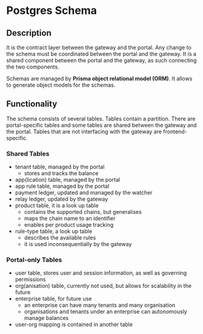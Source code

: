 # Postgres Schema

## Description

It is the contract layer between the gateway and the portal. Any change to the schema must be coordinated between the portal and the gateway. It is a shared component between the portal and the gateway, as such connecting the two components.

Schemas are managed by **Prisma object relational model (ORM)**. It allows to generate object models for the schemas.

## Functionality

The schema consists of several tables. Tables contain a partition. There are portal-specific tables and some tables are shared between the gateway and the portal. Tables that are not interfacing with the gateway are frontend-specific.

### Shared Tables

- tenant table, managed by the portal
    - stores and tracks the balance
- app(lication) table, managed by the portal
- app rule table, managed by the portal
- payment ledger, updated and managed by the watcher
- relay ledger, updated by the gateway
- product table, it is a look up table
    - contains the supported chains, but generalises 
    - maps the chain name to an identifier
    - enables per product usage tracking
- rule-type table, a look up table
    - describes the available rules
    - it is used inconsequentially by the gateway

### Portal-only Tables

- user table, stores user and session information, as well as governing permissions
- org(anisation) table, currently not used, but allows for scalability in the future
- enterprise table, for future use
    - an enterprise can have many tenants and many organisation
    - organisations and tenants under an enterprise can autonomously manage balances
- user-org mapping is contained in another table